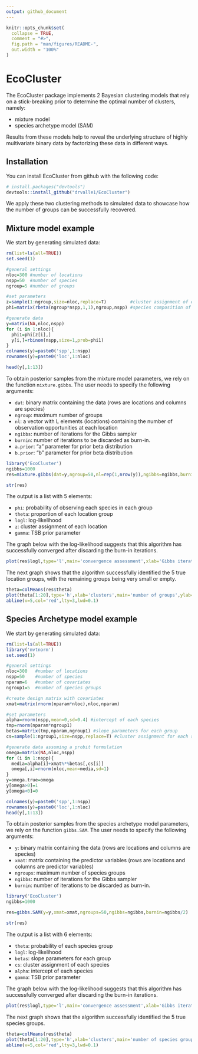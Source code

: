 ```yaml
---
output: github_document
---
```


<!-- README.md is generated from README.Rmd. Please edit that file -->

```r
knitr::opts_chunk$set(
  collapse = TRUE,
  comment = "#>",
  fig.path = "man/figures/README-",
  out.width = "100%"
)
```

# EcoCluster

The EcoCluster package implements 2 Bayesian clustering models that rely on a stick-breaking prior to determine the optimal number of clusters, namely: 

- mixture model
- species archetype model (SAM)

Results from these models help to reveal the underlying structure of highly multivariate binary data by factorizing these data in different ways.

## Installation

You can install EcoCluster from github with the following code:

```r
# install.packages("devtools")
devtools::install_github("drvalle1/EcoCluster")
```

We apply these two clustering methods to simulated data to showcase how the number of groups can be successfully recovered.

## Mixture model example

We start by generating simulated data:
```r
rm(list=ls(all=TRUE))
set.seed(1)

#general settings
nloc=300 #number of locations
nspp=50  #number of species
ngroup=5 #number of groups

#set parameters
z=sample(1:ngroup,size=nloc,replace=T)         #cluster assignment of each location
phi=matrix(rbeta(ngroup*nspp,1,1),ngroup,nspp) #species composition of each cluster  

#generate data
y=matrix(NA,nloc,nspp)
for (i in 1:nloc){
  phi1=phi[z[i],]
  y[i,]=rbinom(nspp,size=1,prob=phi1)
}
colnames(y)=paste0('spp',1:nspp)
rownames(y)=paste0('loc',1:nloc)

head(y[,1:13])
```

To obtain posterior samples from the mixture model parameters, we rely on the function `mixture.gibbs`. The user needs to specify the following arguments:
  
  * `dat`:     binary matrix containing the data (rows are locations and columns are species) 
* `ngroup`:  maximum number of groups
* `nl`:      a vector with L elements (locations) containing the number of observation  opportunities at each location
* `ngibbs`:  number of iterations for the Gibbs sampler
* `burnin`:  number of iterations to be discarded as burn-in.
* `a.prior`: "a" parameter for prior beta distribution
* `b.prior`: "b" parameter for prior beta distribution

```r
library('EcoCluster')
ngibbs=1000
res=mixture.gibbs(dat=y,ngroup=50,nl=rep(1,nrow(y)),ngibbs=ngibbs,burnin=ngibbs/2,a.prior=1,b.prior=1)
```


```r
str(res)
```

The output is a list with 5 elements: 
  
  * `phi`:   probability of observing each species in each group
* `theta`: proportion of each location group
* `logl`:  log-likelihood 
* `z`:     cluster assignment of each location
* `gamma`: TSB prior parameter

The graph below with the log-likelihood suggests that this algorithm has successfully converged after discarding the burn-in iterations. 

```r
plot(res$logl,type='l',main='convergence assessment',xlab='Gibbs iterations',ylab='log-likelihood')
```

The next graph shows that the algorithm successfully identified the 5 true location groups, with the remaining groups being very small or empty.

```r
theta=colMeans(res$theta)
plot(theta[1:20],type='h',xlab='clusters',main='number of groups',ylab='theta',lwd=2)
abline(v=5,col='red',lty=3,lwd=0.1)
```

## Species Archetype model example

We start by generating simulated data:
```r
rm(list=ls(all=TRUE))
library('mvtnorm')
set.seed(1)

#general settings
nloc=300   #number of locations
nspp=50    #number of species
nparam=6   #number of covariates
ngroup1=5  #number of species groups

#create design matrix with covariates
xmat=matrix(rnorm(nparam*nloc),nloc,nparam)

#set parameters
alpha=rnorm(nspp,mean=0,sd=0.4) #intercept of each species
tmp=rnorm(nparam*ngroup1)
betas=matrix(tmp,nparam,ngroup1) #slope parameters for each group
cs=sample(1:ngroup1,size=nspp,replace=T) #cluster assignment for each species

#generate data assuming a probit formulation    
omega=matrix(NA,nloc,nspp)
for (i in 1:nspp){
  media=alpha[i]+xmat%*%betas[,cs[i]]
  omega[,i]=rnorm(nloc,mean=media,sd=1)
}
y=omega.true=omega
y[omega>0]=1
y[omega<0]=0

colnames(y)=paste0('spp',1:nspp)
rownames(y)=paste0('loc',1:nloc)
head(y[,1:13])
```

To obtain posterior samples from the species archetype model parameters, we rely on the function `gibbs.SAM`. The user needs to specify the following arguments:
  
  * `y`:       binary matrix containing the data (rows are locations and columns are species)
* `xmat`:    matrix containing the predictor variables (rows are locations and columns are predictor variables)
* `ngroups`: maximum number of species groups
* `ngibbs`:  number of iterations for the Gibbs sampler
* `burnin`:  number of iterations to be discarded as burn-in.

```r
library('EcoCluster')
ngibbs=1000

res=gibbs.SAM(y=y,xmat=xmat,ngroups=50,ngibbs=ngibbs,burnin=ngibbs/2)
```
```r
str(res)
```

The output is a list with 6 elements: 
  
  * `theta`: probability of each species group
* `logl`:  log-likelihood
* `betas`: slope parameters for each group
* `cs`:    cluster assignment of each species
* `alpha`: intercept of each species
* `gamma`: TSB prior parameter

The graph below with the log-likelihood suggests that this algorithm has successfully converged after discarding the burn-in iterations. 

```r
plot(res$logl,type='l',main='convergence assessment',xlab='Gibbs iterations',ylab='log-likelihood')
```

The next graph shows that the algorithm successfully identified the 5 true species groups.

```r
theta=colMeans(res$theta)
plot(theta[1:20],type='h',xlab='clusters',main='number of species groups',ylab='theta',lwd=2)
abline(v=5,col='red',lty=3,lwd=0.1)
```
